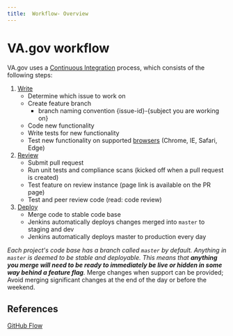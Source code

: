 ```yaml
---
title:  Workflow- Overview
---
```


# VA.gov workflow

VA.gov uses a [Continuous Integration](https://www.thoughtworks.com/continuous-integration) process, which consists of the following steps:

1. [Write](/getting-started/workflow/write)
    - Determine which issue to work on
    - Create feature branch
      - branch naming convention {issue-id}-{subject you are working on}
    - Code new functionality
    - Write tests for new functionality
    - Test new functionality on supported [browsers](/platform/front-end-standards/documented-decisions/browser-support/) (Chrome, IE, Safari, Edge)
2. [Review](/getting-started/workflow/review)
    - Submit pull request
    - Run unit tests and compliance scans (kicked off when a pull request is created)
    - Test feature on review instance (page link is available on the PR page)
    - Test and peer review code (read: code review)
3. [Deploy](/getting-started/workflow/deploy)
    - Merge code to stable code base
    - Jenkins automatically deploys changes merged into `master` to staging and dev
    - Jenkins automatically deploys master to production every day

_Each project's code base has a branch called `master` by default. Anything in `master` is deemed to be stable and deployable. This means that **anything you merge will need to be ready to immediately be live or hidden in some way behind a feature flag**._ Merge changes when support can be provided; Avoid merging significant changes at the end of the day or before the weekend.

## References
[GitHub Flow](https://guides.github.com/introduction/flow/)

